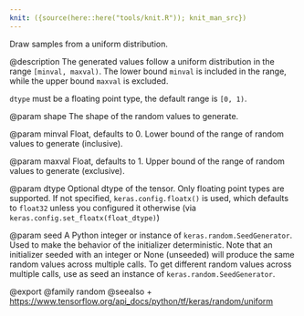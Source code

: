 ```yaml
---
knit: ({source(here::here("tools/knit.R")); knit_man_src})
---
```

Draw samples from a uniform distribution.

@description
The generated values follow a uniform distribution in the range
`[minval, maxval)`. The lower bound `minval` is included in the range,
while the upper bound `maxval` is excluded.

`dtype` must be a floating point type, the default range is `[0, 1)`.

@param shape
The shape of the random values to generate.

@param minval
Float, defaults to 0. Lower bound of the range of
random values to generate (inclusive).

@param maxval
Float, defaults to 1. Upper bound of the range of
random values to generate (exclusive).

@param dtype
Optional dtype of the tensor. Only floating point types are
supported. If not specified, `keras.config.floatx()` is used,
which defaults to `float32` unless you configured it otherwise (via
`keras.config.set_floatx(float_dtype)`)

@param seed
A Python integer or instance of
`keras.random.SeedGenerator`.
Used to make the behavior of the initializer
deterministic. Note that an initializer seeded with an integer
or None (unseeded) will produce the same random values
across multiple calls. To get different random values
across multiple calls, use as seed an instance
of `keras.random.SeedGenerator`.

@export
@family random
@seealso
+ <https://www.tensorflow.org/api_docs/python/tf/keras/random/uniform>
